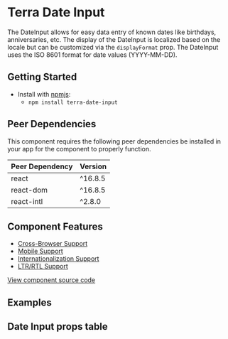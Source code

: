


<Badge />

# Terra Date Input

The DateInput allows for easy data entry of known dates like birthdays, anniversaries, etc. The display of the DateInput is localized based on the locale but can be customized via the `displayFormat` prop. The DateInput uses the ISO 8601 format for date values (YYYY-MM-DD).

## Getting Started

- Install with [npmjs](https://www.npmjs.com):
  - `npm install terra-date-input`

<!-- AUTO-GENERATED-CONTENT:START Peer Dependencies -->
## Peer Dependencies

This component requires the following peer dependencies be installed in your app for the component to properly function.

| Peer Dependency | Version |
|-|-|
| react | ^16.8.5 |
| react-dom | ^16.8.5 |
| react-intl | ^2.8.0 |

<!-- AUTO-GENERATED-CONTENT:END -->

## Component Features

 * [Cross-Browser Support](https://engineering.cerner.com/terra-ui/contributing/terra-ui/component-standards#cross-browser-support)
 * [Mobile Support](https://engineering.cerner.com/terra-ui/contributing/terra-ui/component-standards#mobile-support)
 * [Internationalization Support](https://engineering.cerner.com/terra-ui/contributing/terra-ui/component-standards#internationalization-i18n-support)
 * [LTR/RTL Support](https://engineering.cerner.com/terra-ui/contributing/terra-ui/component-standards#ltr--rtl-support)

[View component source code](https://github.com/cerner/terra-framework/tree/master/packages/terra-date-input)

## Examples
<DefaultDateInput title= 'Default DateInput' />
<MonthDayYearDateInput title= 'Month Day Year Display Format DateInput' />
<DayMonthYearDateInput title='Day Month Year Display Format DateInput' />

## Date Input props table
<DateInputPropsTable /> 
